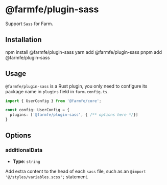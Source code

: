 # @farmfe/plugin-sass

Support `Sass` for Farm.

## Installation

<Tabs>
  <TabItem value="npm" label="npm">
    <CodeBlock>npm install @farmfe/plugin-sass</CodeBlock>
  </TabItem>
  <TabItem value="yarn" label="yarn">
    <CodeBlock>yarn add @farmfe/plugin-sass</CodeBlock>
  </TabItem>
  <TabItem value="pnpm" label="pnpm">
    <CodeBlock>pnpm add @farmfe/plugin-sass</CodeBlock>
  </TabItem>
</Tabs>

## Usage
`@farmfe/plugin-sass` is a Rust plugin, you only need to configure its package name in `plugins` field in `farm.config.ts`.
```ts {4}
import { UserConfig } from '@farmfe/core';

const config: UserConfig = {
  plugins: ['@farmfe/plugin-sass', { /** options here */}]
}
```

## Options
### additionalData
* **Type**: `string`

Add extra content to the head of each `sass` file, such as an `@import '@/styles/variables.scss';` statement.